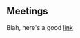 
## Meetings

Blah, here's a good [link](https://hired.com/blog/candidates/running-effective-meetings-engineers-guide/)